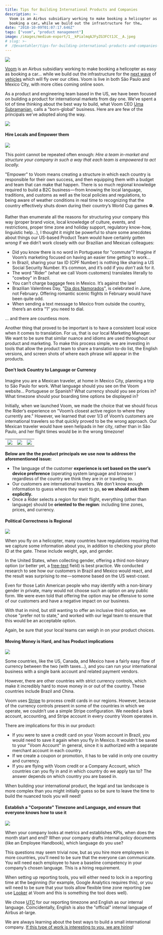 ```yaml
---
title: Tips for Building International Products and Companies
description: >-
  Voom is an Airbus subsidiary working to make booking a helicopter as easy as
  booking a car… while we build out the infrastructure for the…
date: "2018-10-09T01:07:17.646Z"
tags: ["voom", "product management"]
image: /images/medium-export/1__kPialmqAJFyZG3FCt1JC__A.jpeg
# slug: >-
#  /@evantahler/tips-for-building-international-products-and-companies-f800f96b9c31
---
```


![](/images/medium-export/1__kPialmqAJFyZG3FCt1JC__A.jpeg)

[Voom](https://www.voom.flights) is an Airbus subsidiary working to make booking a helicopter as easy as booking a car… while we build out the infrastructure for the [next wave](https://www.airbus.com/newsroom/press-releases/en/2018/02/vahana--the-self-piloted--evtol-aircraft-from-a--by-airbus--succ.html) of [vehicles](http://www.airbus.com/newsroom/press-releases/en/2017/10/cityairbus-demonstrator-passes-major-propulsion-testing-mileston.html) which will fly over our cities. Voom is live in both São Paulo and Mexico City, with more cities coming online soon.

As a product and engineering team based in the US, we have been focused on building a product for international markets from day one. We’ve spent a lot of time thinking about the best way to build, what Voom CEO [Uma Subramanian](https://medium.com/u/67c0bd91af95), calls a "born-global" business. Here are are few of the principals we’ve adopted along the way.

![](/images/medium-export/1__TCItymB9p5RGrh6SCGL7tQ.png)

#### Hire Locals and Empower them

![](/images/medium-export/1__06TUsveOdPpB__OiS1EyLKw.jpeg)

This point cannot be repeated often enough: _Hire a team in-market and structure your company in such a way that each team is empowered to act locally._

"Empower" to Voom means creating a structure in which each country is responsible for their own success, and then equipping them with a budget and team that can make that happen. There is so much regional knowledge required to build a B2C business — from knowing the local language, traditions, and customs as well as the local policies and regulations, to being aware of weather conditions in real time to recognizing that the country effectively shuts down during their country’s World Cup games ⚽️.

Rather than enumerate all the reasons for structuring your company this way (proper brand voice, local knowledge of culture, events, and restrictions, proper time zone and holiday support, regulatory know-how, linguistic help…), I thought it might be powerful to share some anecdotes about things our US-based Product Team would have certainly gotten _wrong_ if we didn’t work closely with our Brazilian and Mexican colleagues:

- Did you know there is no word in Portuguese for "commute"? Imagine if Voom’s marketing focused on having an easier time getting to work…
- In Brazil, sharing your tax ID (CPF Number) is nothing like sharing a US Social Security Number. It’s common, and it’s odd if you _don’t_ ask for it.
- The word "Rider" (what we call Voom customers) translates literally to "cowboy" in Brazil.
- You can’t charge baggage fees in Mexico. It’s against the law!
- Brazilian Valentines Day, "[Dia dos Namorados](https://www.thesun.co.uk/fabulous/6510262/dia-dos-namorados-2018-brazils-lovers-day-celebrated/)", is celebrated in June, not February. Offering romantic scenic flights in February would have been quite odd.
- When sending a text message to Mexico from outside the country, there’s an extra "1" you need to dial.

… and there are countless more.

Another thing that proved to be important is to have a consistent local voice when it comes to translation. For us, that is our local Marketing Manager. We want to be sure that similar nuance and idioms are used throughout our product and marketing. To make this process simple, we are investing in tools that allow the product team to share a translation to-do list, the English versions, and screen shots of where each phrase will appear in the products.

#### Don’t lock Country to Language or Currency

Imagine you are a Mexican traveler, at home in Mexico City, planning a trip to São Paulo for work. What language should you see on the Voom website… Portuguese or Spanish? What currency should you see prices in? What timezone should your boarding time options be displayed in?

Initially, when we launched Voom, we made the choice that we should focus the Rider’s experience on "Voom’s closest active region to where they currently are." However, we learned that over 1/3 of Voom’s customers are international travelers so that quickly proved to be the wrong approach. Our Mexican traveler would have seen helipads in her city, rather than in São Paulo, and her flight times would be in the wrong timezone!

<table>
  <tr>
    <td>
      <img src="/images/medium-export/1__t8WarXboKiVGmOrTsa0fdw.png" />
    </td>
    <td>
      <img src="/images/medium-export/1__tJhdHEGzQrrvTrFRNn2Z__A.png" />
    </td>
    <td>
      <img src="/images/medium-export/1__9kfOtic0EBtld0n5L8yEEw.png" />
    </td>
  </tr>
</table>

**Below are the the product principals we use now to address the aforementioned issue:**

- The language of the customer **experience is set based on the user’s device preference** (operating system language and browser ) regardless of the country we think they are in or traveling to.
- Our customers are international travelers. We don’t know enough information to guess where they want to go, **so we should ask them explicitly.**
- Once a Rider selects a region for their flight, everything (other than language) should be **oriented to the region**: including time zones, prices, and currency.

#### Political Correctness is Regional

![](/images/medium-export/1__ZyCXgINjVPTrxiBj6oUWeQ.jpeg)

When you fly on a helicopter, many countries have regulations requiring that we capture some information about you, in addition to checking your photo ID at the gate. These include weight, age, and gender.

In the United States, when collecting gender, offering a third non-binary option (or better yet, a [free-text](https://www.hrc.org/resources/collecting-transgender-inclusive-gender-data-in-workplace-and-other-surveys) field) is best practice. We conducted research to see how our customers in Brazil and Mexico would react, and the result was surprising to me — someone based on the US west-coast.

Even for those Latin American people who may identify with a non-binary gender in private, many would not choose such an option on any public form. We were even told that offering the option may be offensive to some of our customers and have a negative impact on our business.

With that in mind, but still wanting to offer an inclusive third option, we chose "prefer not to state," and worked with our legal team to ensure that this would be an acceptable option.

Again, be sure that your local teams can weigh in on your product choices.

#### Moving Money is Hard, and has Product implications

![](/images/medium-export/1__PTaEY__0nSRVYrS4ZwjuPHQ.jpeg)

Some countries, like the US, Canada, and Mexico have a fairly easy flow of currency between the two (with taxes…), and you can run your international business with a single bank account and related payment vendors.

However, there are other countries with strict currency controls, which make it incredibly hard to move money in or out of the country. These countries include Brazil and China.

Voom uses [Stripe](https://stripe.com/) to process credit cards in our regions. However, because of the currency controls present in some of the countries in which we operate, we couldn’t use a simple Stripe configuration. We needed a bank account, accounting, and Stripe account in every country Voom operates in.

There are implications for this in our product:

- If you were to save a credit card on your Voom account in Brazil, you would need to save it again when you fly in Mexico. It wouldn’t be saved to your "Voom Account" in general, since it is authorized with a separate merchant account in each country.
- If we create a coupon or promotion, it has to be valid in only one country and currency.
- If you are flying with Voom credit or a Company Account, which countries can you fly in and in which country do we apply tax to? The answer depends on which country you are based in.

When building your international product, the legal and tax landscape is more complex than you might initially guess so be sure to leave the time to build the nuanced tools you will need!

#### Establish a "Corporate" Timezone and Language, and ensure that everyone knows how to use it

![](/images/medium-export/1__aVzJTznRRfP1lM7AXe9yLw.jpeg)

When your company looks at metrics and establishes KPIs, when does the month start and end? When your company drafts internal policy documents (like an Employee Handbook), which language do you use?

This questions may seem trivial now, but as you hire more employees in more countries, you’ll need to be sure that the everyone can communicate. You will need each employee to have a baseline competency in your company’s chosen language. This is a hiring requirement.

When setting up reporting tools, you will either need to lock in a reporting time at the beginning (for example, Google Analytics requires this), or you will need to be sure that your tools allow flexible time zone reporting (we use [Looker](https://looker.com/) at Voom and this is something the tool does well).

We chose [UTC](https://en.wikipedia.org/wiki/Coordinated_Universal_Time) for our reporting timezone and English as our internal language. Coincidentally, English is also the "official" internal language of Airbus at-large.

We are always learning about the best ways to build a small international company. [If this type of work is interesting to you, we are hiring](https://www.voom.flights/careers)!
